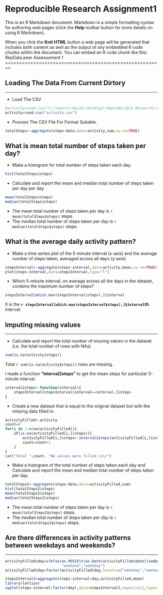 
Reproducible Research Assignment1
========================================================

This is an R Markdown document. Markdown is a simple formatting syntax for authoring web pages (click the **Help** toolbar button for more details on using R Markdown).

When you click the **Knit HTML** button a web page will be generated that includes both content as well as the output of any embedded R code chunks within the document. You can embed an R code chunk like this:
RepData peer Assesssment 1
========================================================


Loading The Data From Current Dirtory
------------------------------------
------------------------------------

* Load The CSV
```r
#activity=read.csv("C:\\Users\\Razib\\Desktop\\Reproducible Research\\repdata-data-activity\\activity.csv")
activity=read.csv("activity.csv")
```
* Process The CSV File For Format Suitable.
```r
totalSteps<-aggregate(steps~date,data=activity,sum,na.rm=TRUE)
```

What is mean total number of steps taken per day?
-------------------------------------------------

* Make a histogram for total number of steps taken each day.
```r
hist(totalSteps$steps)
```

* Calculate and report the mean and median total number of steps taken per day
per day 

```r
mean(totalSteps$steps)
median(totalSteps$steps)
```
* The mean total number of steps taken per day is 
    `r mean(totalSteps$steps)` steps.
* The median total number of steps taken per day is 
    `r median(totalSteps$steps)` steps.
    
What is the average daily activity pattern?
-------------------------------------------

* Make a time series plot of the 5-minute interval (x-axis) and the average number of steps taken, averaged across all days (y-axis)

```r
stepsInterval<-aggregate(steps~interval,data=activity,mean,na.rm=TRUE)
plot(steps~interval,data=stepsInterval,type="l")
```

* Which 5-minute interval, on average across all the days in the dataset, contains the maximum number of steps? 
```r
stepsInterval[which.max(stepsInterval$steps),]$interval
```

It is the **`r stepsInterval[which.max(stepsInterval$steps),]$interval`th** interval.

Imputing missing values
-----------------------
-----------------------

* Calculate and report the total number of missing values in the dataset (i.e. the total number of rows with NAs)
```r
sum(is.na(activity$steps))
```
Total `r sum(is.na(activity$steps))` rows are missing.

I made a function **"interval2steps"** to get the mean steps for particular 5-minute interval. 
```r
interval2steps<-function(interval){
    stepsInterval[stepsInterval$interval==interval,]$steps
}
```

* Create a new dataset that is equal to the original dataset but with the missing data filled in.

```r
activityFilled<-activity   
count=0          
for(i in 1:nrow(activityFilled)){
    if(is.na(activityFilled[i,]$steps)){
        activityFilled[i,]$steps<-interval2steps(activityFilled[i,]$interval)
        count=count+1
    }
}
cat("Total ",count, "NA values were filled.\n\r")  
```

* Make a histogram of the total number of steps taken each day and Calculate and report the mean and median total number of steps taken per day. 
```r
totalSteps2<-aggregate(steps~date,data=activityFilled,sum)
hist(totalSteps2$steps)
mean(totalSteps2$steps)
median(totalSteps2$steps)
```
* The mean total number of steps taken per day is 
`r mean(totalSteps2$steps)` steps.
* The median total number of steps taken per day is 
`r median(totalSteps2$steps)` steps.

Are there differences in activity patterns between weekdays and weekends?
---------------------------------------------------------------------------
----------------------------------------------------------------------------


```r
activityFilled$day=ifelse(as.POSIXlt(as.Date(activityFilled$date))$wday%%6==0,
                          "weekend","weekday")
activityFilled$day=factor(activityFilled$day,levels=c("weekday","weekend"))
```


```r
stepsInterval2=aggregate(steps~interval+day,activityFilled,mean)
library(lattice)
xyplot(steps~interval|factor(day),data=stepsInterval2,aspect=1/2,type="l")

```
